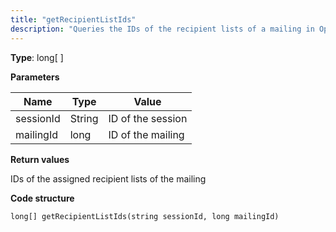 ```yaml
---
title: "getRecipientListIds"
description: "Queries the IDs of the recipient lists of a mailing in Optimizely Campaign."
---
```


**Type**: long\[ \]

**Parameters**

| Name      | Type   | Value             |
| --------- | ------ | ----------------- |
| sessionId | String | ID of the session |
| mailingId | long   | ID of the mailing |

**Return values**

IDs of the assigned recipient lists of the mailing

**Code structure**

`long[] getRecipientListIds(string sessionId, long mailingId)
`